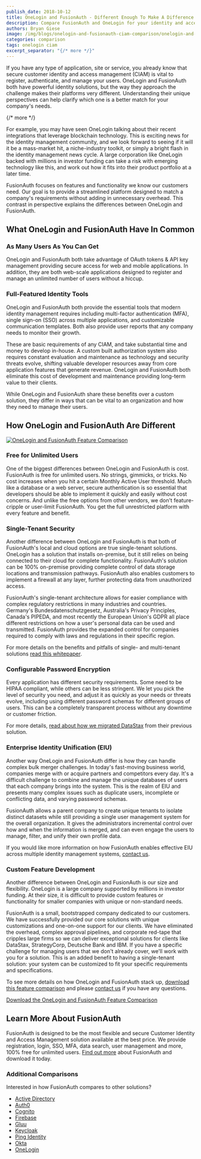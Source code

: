 ```yaml
---
publish_date: 2018-10-12 
title: OneLogin and FusionAuth - Different Enough To Make A Difference
description: Compare FusionAuth and OneLogin for your identity and access management solution.
authors: Bryan Giese
image: /img/blogs/onelogin-and-fusionauth-ciam-comparison/onelogin-and-fusionauth-comparison.jpg
categories: comparison
tags: onelogin ciam
excerpt_separator: "{/* more */}"
---
```


If you have any type of application, site or service, you already know that secure customer identity and access management (CIAM) is vital to register, authenticate, and manage your users. OneLogin and FusionAuth both have powerful identity solutions, but the way they approach the challenge makes their platforms very different. Understanding their unique perspectives can help clarify which one is a better match for your company's needs.

{/* more */}

For example, you may have seen OneLogin talking about their recent integrations that leverage blockchain technology. This is exciting news for the identity management community, and we look forward to seeing if it will it be a mass-market hit, a niche-industry toolkit, or simply a bright flash in the identity management news cycle. A large corporation like OneLogin backed with millions in investor funding can take a risk with emerging technology like this, and work out how it fits into their product portfolio at a later time.

FusionAuth focuses on features and functionality we know our customers need. Our goal is to provide a streamlined platform designed to match a company's requirements without adding in unnecessary overhead. This contrast in perspective explains the differences between OneLogin and FusionAuth.

## What OneLogin and FusionAuth Have In Common

### As Many Users As You Can Get

OneLogin and FusionAuth both take advantage of OAuth tokens & API key management providing secure access for web and mobile applications. In addition, they are both web-scale applications designed to register and manage an unlimited number of users without a hiccup.

### Full-Featured Identity Tools

OneLogin and FusionAuth both provide the essential tools that modern identity management requires including multi-factor authentication (MFA), single sign-on (SSO) across multiple applications, and customizable communication templates. Both also provide user reports that any company needs to monitor their growth.

These are basic requirements of any CIAM, and take substantial time and money to develop in-house. A custom built authorization system also requires constant evaluation and maintenance as technology and security threats evolve, shifting valuable developer resources away from core application features that generate revenue. OneLogin and FusionAuth both eliminate this cost of development and maintenance providing long-term value to their clients.

While OneLogin and FusionAuth share these benefits over a custom solution, they differ in ways that can be vital to an organization and how they need to manage their users.

## How OneLogin and FusionAuth Are Different

[![OneLogin and FusionAuth Feature Comparison](/img/blogs/onelogin-and-fusionauth-ciam-comparison/onelogin-fusionauth-compare-sample.png)](/resources/fusionauth-vs-onelogin.pdf)

### Free for Unlimited Users
One of the biggest differences between OneLogin and FusionAuth is cost. FusionAuth is free for unlimited users. No strings, gimmicks, or tricks. No cost increases when you hit a certain Monthly Active User threshold. Much like a database or a web server, secure authentication is so essential that developers should be able to implement it quickly and easily without cost concerns. And unlike the free options from other vendors, we don't feature-cripple or user-limit FusionAuth. You get the full unrestricted platform with every feature and benefit.

### Single-Tenant Security
Another difference between OneLogin and FusionAuth is that both of FusionAuth's local and cloud options are true single-tenant solutions. OneLogin has a solution that installs on-premise, but it still relies on being connected to their cloud for complete functionality. FusionAuth's solution can be 100% on-premise providing complete control of data storage locations and transmission pathways. FusionAuth also enables customers to implement a firewall at any layer, further protecting data from unauthorized access.

FusionAuth's single-tenant architecture allows for easier compliance with complex regulatory restrictions in many industries and countries. Germany's Bundesdatenschutzgesetz, Australia's Privacy Principles, Canada's PIPEDA, and most recently the European Union's GDPR all place different restrictions on how a user's personal data can be used and transmitted. FusionAuth provides the expanded control for companies required to comply with laws and regulations in their specific region.

For more details on the benefits and pitfalls of single- and multi-tenant solutions [read this whitepaper](/learn/expert-advice/identity-basics/multi-tenancy-vs-single-tenant-idaas-solutions "Read more about single- and multi-tenant identity solutions").

### Configurable Password Encryption
Every application has different security requirements. Some need to be HIPAA compliant, while others can be less stringent. We let you pick the level of security you need, and adjust it as quickly as your needs or threats evolve, including using different password schemas for different groups of users. This can be a completely transparent process without any downtime or customer friction.

For more details, [read about how we migrated DataStax](/resources/datastax-case-study.pdf "Read about DataStax migration") from their previous solution.

### Enterprise Identity Unification (EIU)
Another way OneLogin and FusionAuth differ is how they can handle complex bulk merger challenges. In today's fast-moving business world, companies merge with or acquire partners and competitors every day. It's a difficult challenge to combine and manage the unique databases of users that each company brings into the system. This is the realm of EIU and presents many complex issues such as duplicate users, incomplete or conflicting data, and varying password schemas.

FusionAuth allows a parent company to create unique tenants to isolate distinct datasets while still providing a single user management system for the overall organization. It gives the administrators incremental control over how and when the information is merged, and can even engage the users to manage, filter, and unify their own profile data.

If you would like more information on how FusionAuth enables effective EIU across multiple identity management systems, [contact us](/contact "Contact us today!").

### Custom Feature Development
Another difference between OneLogin and FusionAuth is our size and flexibility. OneLogin is a large company supported by millions in investor funding. At their size, it is difficult to provide custom features or functionality for smaller companies with unique or non-standard needs.

FusionAuth is a small, bootstrapped company dedicated to our customers. We have successfully provided our core solutions with unique customizations and one-on-one support for our clients. We have eliminated the overhead, complex approval pipelines, and corporate red-tape that cripples large firms so we can deliver exceptional solutions for clients like DataStax, StrategyCorp, Deutsche Bank and IBM. If you have a specific challenge for managing users that we don't already cover, we'll work with you for a solution. This is an added benefit to having a single-tenant solution: your system can be customized to fit your specific requirements and specifications.

To see more details on how OneLogin and FusionAuth stack up, [download this feature comparison](/resources/fusionauth-vs-onelogin.pdf "OneLogin and FusionAuth Feature Comparison") and please [contact us](/contact "Contact Us") if you have any questions.

<a href='/resources/fusionauth-vs-onelogin.pdf' class="button brochure orange text-larger">Download the OneLogin and FusionAuth Feature Comparison</a>

## Learn More About FusionAuth
FusionAuth is designed to be the most flexible and secure Customer Identity and Access Management solution available at the best price. We provide registration, login, SSO, MFA, data search, user management and more, 100% free for unlimited users. [Find out more](/ "FusionAuth Home") about FusionAuth and download it today.

### Additional Comparisons

Interested in how FusionAuth compares to other solutions?
- [Active Directory](/blog/2018/09/14/active-directory-and-fusionauth-ciam-comparison "Active Directory and FusionAuth")
- [Auth0](/blog/2018/10/19/auth0-and-fusionauth-a-tale-of-two-solutions "Auth0 and FusionAuth")
- [Cognito](/blog/2018/09/18/amazon-cognito-and-fusionauth-comparison "Amazon Cognito and FusionAuth")
- [Firebase](/blog/2018/10/02/firebase-and-fusionauth-ciam-comparison "Firebase and FusionAuth")
- [Gluu](/blog/2019/07/16/gluu-fusionauth-compare-identity-management-solutions "Gluu and FusionAuth")
- [Keycloak](/blog/2019/03/06/keycloak-fusionauth-comparison "Keycloak and FusionAuth")
- [Ping Identity](/blog/2018/10/08/quick-comparison-ping-identity-and-fusionauth "Ping Identity and FusionAuth")
- [Okta](/blog/2018/10/16/8-things-to-know-about-okta-and-fusionauth "Okta and FusionAuth")
- [OneLogin](/blog/2018/10/12/onelogin-and-fusionauth "OneLogin and FusionAuth")
